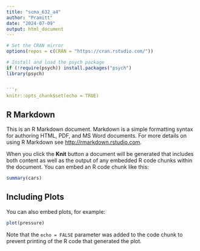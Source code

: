 ---
title: "scma_632_a4"
author: "Pramitt"
date: "2024-07-09"
output: html_document
---

```{r setup, include=FALSE}
# Set the CRAN mirror
options(repos = c(CRAN = "https://cran.rstudio.com/"))

# Install and load the psych package
if (!require(psych)) install.packages("psych")
library(psych)


```{r setup, include=FALSE}
knitr::opts_chunk$set(echo = TRUE)
```

## R Markdown

This is an R Markdown document. Markdown is a simple formatting syntax for authoring HTML, PDF, and MS Word documents. For more details on using R Markdown see <http://rmarkdown.rstudio.com>.

When you click the **Knit** button a document will be generated that includes both content as well as the output of any embedded R code chunks within the document. You can embed an R code chunk like this:

```{r cars}
summary(cars)
```

## Including Plots

You can also embed plots, for example:

```{r pressure, echo=FALSE}
plot(pressure)
```

Note that the `echo = FALSE` parameter was added to the code chunk to prevent printing of the R code that generated the plot.
